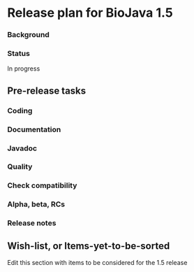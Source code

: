 =Release plan for BioJava 1.5=

===Background===

===Status===

In progress

==Pre-release tasks==

===Coding===

===Documentation===

===Javadoc===

===Quality===

===Check compatibility===

===Alpha, beta, RCs===

===Release notes===

==Wish-list, or Items-yet-to-be-sorted==

Edit this section with items to be considered for the 1.5 release